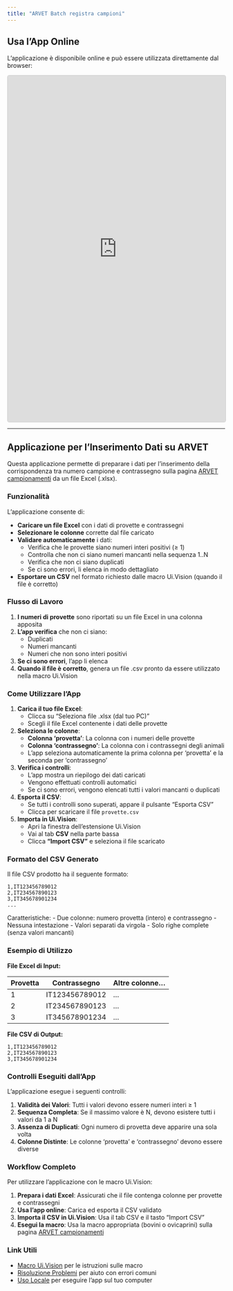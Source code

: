 ```yaml
---
title: "ARVET Batch registra campioni"
---
```


## Usa l'App Online

L'applicazione è disponibile online e può essere utilizzata direttamente dal browser:

<iframe src="https://vesco.shinyapps.io/arvet-2-33/" width="100%" height="800px" style="border: 1px solid #ccc; border-radius: 4px;"></iframe>

---

## Applicazione per l'Inserimento Dati su ARVET

Questa applicazione permette di preparare i dati per l'inserimento della corrispondenza tra numero campione e contrassegno sulla pagina [ARVET campionamenti](https://arvet.reteunitaria.piemonte.it/campionamenti) da un file Excel (.xlsx).

### Funzionalità

L'applicazione consente di:

- **Caricare un file Excel** con i dati di provette e contrassegni
- **Selezionare le colonne** corrette dal file caricato
- **Validare automaticamente** i dati:
  - Verifica che le provette siano numeri interi positivi (≥ 1)
  - Controlla che non ci siano numeri mancanti nella sequenza 1..N
  - Verifica che non ci siano duplicati
  - Se ci sono errori, li elenca in modo dettagliato
- **Esportare un CSV** nel formato richiesto dalle macro Ui.Vision (quando il file è corretto)

### Flusso di Lavoro

1. **I numeri di provette** sono riportati su un file Excel in una colonna apposita
2. **L'app verifica** che non ci siano:
   - Duplicati
   - Numeri mancanti
   - Numeri che non sono interi positivi
3. **Se ci sono errori**, l'app li elenca
4. **Quando il file è corretto**, genera un file .csv pronto da essere utilizzato nella macro Ui.Vision

### Come Utilizzare l'App

1. **Carica il tuo file Excel**:
   - Clicca su "Seleziona file .xlsx (dal tuo PC)"
   - Scegli il file Excel contenente i dati delle provette

2. **Seleziona le colonne**:
   - **Colonna 'provetta'**: La colonna con i numeri delle provette
   - **Colonna 'contrassegno'**: La colonna con i contrassegni degli animali
   - L'app seleziona automaticamente la prima colonna per 'provetta' e la seconda per 'contrassegno'

3. **Verifica i controlli**:
   - L'app mostra un riepilogo dei dati caricati
   - Vengono effettuati controlli automatici
   - Se ci sono errori, vengono elencati tutti i valori mancanti o duplicati

4. **Esporta il CSV**:
   - Se tutti i controlli sono superati, appare il pulsante "Esporta CSV"
   - Clicca per scaricare il file `provette.csv`

5. **Importa in Ui.Vision**:
   - Apri la finestra dell'estensione Ui.Vision
   - Vai al tab **CSV** nella parte bassa
   - Clicca **"Import CSV"** e seleziona il file scaricato

### Formato del CSV Generato

Il file CSV prodotto ha il seguente formato:

```
1,IT123456789012
2,IT234567890123
3,IT345678901234
...
```

Caratteristiche:
- Due colonne: numero provetta (intero) e contrassegno
- Nessuna intestazione
- Valori separati da virgola
- Solo righe complete (senza valori mancanti)

### Esempio di Utilizzo

**File Excel di Input:**

| Provetta | Contrassegno | Altre colonne... |
|----------|--------------|------------------|
| 1 | IT123456789012 | ... |
| 2 | IT234567890123 | ... |
| 3 | IT345678901234 | ... |

**File CSV di Output:**

```
1,IT123456789012
2,IT234567890123
3,IT345678901234
```

### Controlli Eseguiti dall'App

L'applicazione esegue i seguenti controlli:

1. **Validità dei Valori**: Tutti i valori devono essere numeri interi ≥ 1
2. **Sequenza Completa**: Se il massimo valore è N, devono esistere tutti i valori da 1 a N
3. **Assenza di Duplicati**: Ogni numero di provetta deve apparire una sola volta
4. **Colonne Distinte**: Le colonne 'provetta' e 'contrassegno' devono essere diverse

### Workflow Completo

Per utilizzare l'applicazione con le macro Ui.Vision:

1. **Prepara i dati Excel**: Assicurati che il file contenga colonne per provette e contrassegni
2. **Usa l'app online**: Carica ed esporta il CSV validato
3. **Importa il CSV in Ui.Vision**: Usa il tab CSV e il tasto "Import CSV"
4. **Esegui la macro**: Usa la macro appropriata (bovini o ovicaprini) sulla pagina [ARVET campionamenti](https://arvet.reteunitaria.piemonte.it/campionamenti)

### Link Utili

- [Macro Ui.Vision](uivision.qmd) per le istruzioni sulle macro
- [Risoluzione Problemi](troubleshooting.qmd) per aiuto con errori comuni
- [Uso Locale](uso-locale.qmd) per eseguire l'app sul tuo computer

